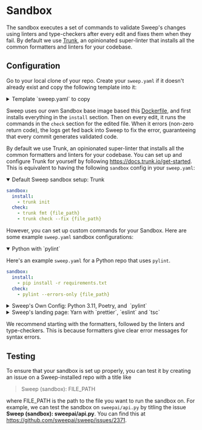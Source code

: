 # Sandbox

The sandbox executes a set of commands to validate Sweep's changes using linters and type-checkers after every edit and fixes them when they fail. By default we use [Trunk](https://trunk.io), an opinionated super-linter that installs all the common formatters and linters for your codebase.

## Configuration

Go to your local clone of your repo. Create your `sweep.yaml` if it doesn't already exist and copy the following template into it:

<details>
<summary>Template&nbsp;`sweep.yaml`&nbsp;to copy</summary>

```yml
# Sweep AI turns bug fixes & feature requests into code changes (https://sweep.dev)
# For details on our config file, check out our docs at https://docs.sweep.dev

# If you use this be sure to frequently sync your default branch(main, master) to dev.
branch: 'main'
# By default Sweep will read the logs and outputs from your existing Github Actions. To disable this, set this to false.
gha_enabled: True
# This is the description of your project. It will be used by sweep when creating PRs. You can tell Sweep what's unique about your project, what frameworks you use, or anything else you want.
# Here's an example: sweepai/sweep is a python project. The main api endpoints are in sweepai/api.py. Write code that adheres to PEP8.
description: ''

# Default Values: https://github.com/sweepai/sweep/blob/main/sweep.yaml
```
</details>

Sweep uses our own Sandbox base image based this [Dockerfile](https://github.com/sweepai/sweep/blob/main/sweepai/sandbox/Dockerfile.sandbox), and first installs everything in the `install` section. Then on every edit, it runs the commands in the `check` section for the edited file. When it errors (non-zero return code), the logs get fed back into Sweep to fix the error, guaranteeing that every commit generates validated code.

By default we use Trunk, an opinionated super-linter that installs all the common formatters and linters for your codebase. You can set up and configure Trunk for yourself by following https://docs.trunk.io/get-started. This is equivalent to having the following `sandbox` config in your `sweep.yaml`:

<details open>
<summary>Default Sweep sandbox setup: Trunk</summary>

```yml
sandbox:
  install:
    - trunk init
  check:
    - trunk fmt {file_path}
    - trunk check --fix {file_path}
```
</details>

However, you can set up custom commands for your Sandbox. Here are some example `sweep.yaml` sandbox configurations:

<details open>
<summary>Python with&nbsp;`pylint`</summary>

Here's an example `sweep.yaml` for a Python repo that uses `pylint`.

```yml
sandbox:
  install:
    - pip install -r requirements.txt
  check:
    - pylint --errors-only {file_path}
```
</details>

<details>
<summary>Sweep's Own Config: Python 3.11, Poetry, and &nbsp;`pylint`</summary>

Sweep's own repo's `sweep.yaml` Python 3.11, Poetry and `pylint`.

```yml
sandbox:
  install:
    - apt install python3.11 -y
    - pip install poetry
    - poetry env use python3.11
    - poetry install
  check:
    - poetry run pylint --errors-only {file_path}
```
</details>

<details>
<summary>Sweep's landing page: Yarn with&nbsp;`prettier`,&nbsp;`eslint`&nbsp;and&nbsp;`tsc`</summary>

Our landing page, which is Typescript-based, we have the following config:

```yml
sandbox:
  install:
    - yarn install --ignore-engines
  check:
    - yarn run prettier --write {file_path}
    - yarn run eslint {file_path}
    - yarn run tsc
```
</details>

We recommend starting with the formatters, followed by the linters and type-checkers. This is because formatters give clear error messages for syntax errors.

## Testing

To ensure that your sandbox is set up properly, you can test it by creating an issue on a Sweep-installed repo with a title like

> Sweep (sandbox): FILE_PATH

where FILE_PATH is the path to the file you want to run the sandbox on. For example, we can test the sandbox on `sweepai/api.py` by titling the issue **Sweep (sandbox): sweepai/api.py**. You can find this at https://github.com/sweepai/sweep/issues/2371.
